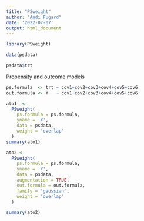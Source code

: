 ```yaml
---
title: "PSweight"
author: "Andi Fugard"
date: '2022-07-07'
output: html_document
---
```


```r
library(PSweight)
```


```r
data(psdata)
```

```r
psdata$trt
```


Propensity and outcome models

```r
ps.formula  <- trt ~ cov1+cov2+cov3+cov4+cov5+cov6
out.formula <- Y   ~ cov1+cov2+cov3+cov4+cov5+cov6
```

```r
ato1  <-
  PSweight(
    ps.formula = ps.formula,
    yname = 'Y',
    data = psdata,
    weight = 'overlap'
  )
summary(ato1)
```


```r
ato2 <-
  PSweight(
    ps.formula = ps.formula,
    yname = 'Y',
    data = psdata,
    augmentation = TRUE,
    out.formula = out.formula,
    family = 'gaussian',
    weight = 'overlap'
  )

summary(ato2)
```



